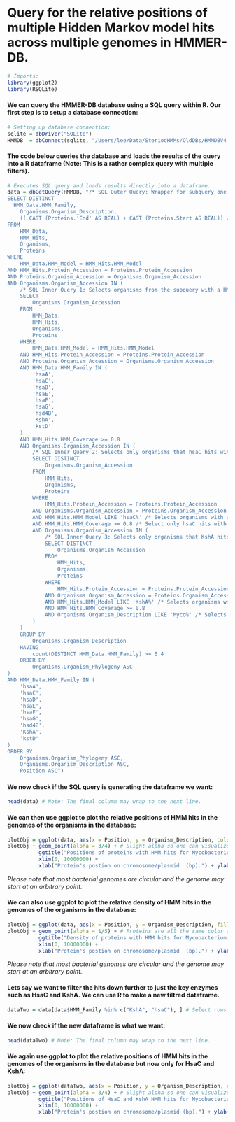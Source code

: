 Query for the relative positions of multiple Hidden Markov model hits across multiple genomes in HMMER-DB.
==========================================================================================================
```r
# Imports:
library(ggplot2)
library(RSQLite)
```

#### We can query the HMMER-DB database using a SQL query within R. Our first step is to setup a database connection:
```r
# Setting up database connection:
sqlite = dbDriver("SQLite")
HMMDB  = dbConnect(sqlite, "/Users/lee/Data/SteriodHMMs/OldDBs/HMMDBV4.sqlite") # Location of HMMER-DB Sqlite database.
```
#### The code below queries the database and loads the results of the query into a R dataframe (Note: This is a rather complex query with multiple filters). 
```r
# Executes SQL query and loads results directly into a dataframe. 
data = dbGetQuery(HMMDB, "/* SQL Outer Query: Wrapper for subquery one that calculates relative protein center from subquery one's relative protein start and stop. */
SELECT DISTINCT
  HMM_Data.HMM_Family,
	Organisms.Organism_Description,
	(( CAST (Proteins.'End' AS REAL) + CAST (Proteins.Start AS REAL)) / 2 ) AS Position
FROM
	HMM_Data,
	HMM_Hits,
	Organisms,
	Proteins
WHERE
	HMM_Data.HMM_Model = HMM_Hits.HMM_Model
AND HMM_Hits.Protein_Accession = Proteins.Protein_Accession
AND Proteins.Organism_Accession = Organisms.Organism_Accession
AND Organisms.Organism_Accession IN (
	/* SQL Inner Query 1: Selects organisms from the subquery with a HMM_Coverage of at least 60% for key steriod degrading enzymes.*/
	SELECT
		Organisms.Organism_Accession
	FROM
		HMM_Data,
		HMM_Hits,
		Organisms,
		Proteins
	WHERE
		HMM_Data.HMM_Model = HMM_Hits.HMM_Model
	AND HMM_Hits.Protein_Accession = Proteins.Protein_Accession
	AND Proteins.Organism_Accession = Organisms.Organism_Accession
	AND HMM_Data.HMM_Family IN (
		'hsaA',
		'hsaC',
		'hsaD',
		'hsaE',
		'hsaF',
		'hsaG',
		'hsd4B',
		'KshA',
		'kstD'
	)
	AND HMM_Hits.HMM_Coverage >= 0.8
	AND Organisms.Organism_Accession IN (
		/* SQL Inner Query 2: Selects only organisms that hsaC hits with over 80% HMM coverage from organism with KshA*/
		SELECT DISTINCT
			Organisms.Organism_Accession
		FROM
			HMM_Hits,
			Organisms,
			Proteins
		WHERE
			HMM_Hits.Protein_Accession = Proteins.Protein_Accession
		AND Organisms.Organism_Accession = Proteins.Organism_Accession
		AND HMM_Hits.HMM_Model LIKE 'hsaC%' /* Selects organisms with a hit for HsaC*/
		AND HMM_Hits.HMM_Coverage >= 0.8 /* Select only hsaC hits with over 80% HMM coverage */
		AND Organisms.Organism_Accession IN (
			/* SQL Inner Query 3: Selects only organisms that KshA hits with over 80% HMM coverage.*/
			SELECT DISTINCT
				Organisms.Organism_Accession
			FROM
				HMM_Hits,
				Organisms,
				Proteins
			WHERE
				HMM_Hits.Protein_Accession = Proteins.Protein_Accession
			AND Organisms.Organism_Accession = Proteins.Organism_Accession
			AND HMM_Hits.HMM_Model LIKE 'KshA%' /* Selects organisms with a hit for KshA*/
			AND HMM_Hits.HMM_Coverage >= 0.8
			AND Organisms.Organism_Description LIKE 'Myco%' /* Selects non-Mycbacterium */
		)
	)
	GROUP BY
		Organisms.Organism_Description
	HAVING
		count(DISTINCT HMM_Data.HMM_Family) >= 5.4
	ORDER BY
		Organisms.Organism_Phylogeny ASC
)
AND HMM_Data.HMM_Family IN (
	'hsaA',
	'hsaC',
	'hsaD',
	'hsaE',
	'hsaF',
	'hsaG',
	'hsd4B',
	'KshA',
	'kstD'
)
ORDER BY
	Organisms.Organism_Phylogeny ASC,
	Organisms.Organism_Description ASC,
	Position ASC")
```

#### We now check if the SQL query is generating the dataframe we want:
```r
head(data) # Note: The final column may wrap to the next line.
```

#### We can then use ggplot to plot the relative positions of HMM hits in the genomes of the organisms in the database:
```r
plotObj = ggplot(data, aes(x = Position, y = Organism_Description, color = factor(HMM_Family)))
plotObj + geom_point(alpha = 3/4) + # Slight alpha so one can visualize overlaping points better.
          ggtitle("Positions of proteins with HMM hits for Mycobacterium in the database.") + 
          xlim(0, 10000000) +
          xlab("Protein's postion on chromosome/plasmid  (bp).") + ylab("Organism") + labs(colour = "Type of HMM hit:") 
```

*Please note that most bacterial genomes are circular and the genome may start at an arbitrary point.*

#### We can also use ggplot to plot the relative density of HMM hits in the genomes of the organisms in the database:
```r
plotObj = ggplot(data, aes(x = Position, y = Organism_Description, fill = 'black'))
plotObj + geom_point(alpha = 1/5) + # Proteins are all the same color and we use alpha to highlight areas with a greater number of hit proteins.
          ggtitle("Density of proteins with HMM hits for Mycobacterium in the database.") + 
          xlim(0, 10000000) +
          xlab("Protein's postion on chromosome/plasmid  (bp).") + ylab("Organism") + theme(legend.position = "none")
```

*Please note that most bacterial genomes are circular and the genome may start at an arbitrary point.*

#### Lets say we want to filter the hits down further to just the key enzymes such as HsaC and KshA. We can use R to make a new filtred dataframe.
```r
dataTwo = data[data$HMM_Family %in% c("KshA", "hsaC"), ] # Select rows where the column HMM_Family is equal to KshA or hsaC.
```
#### We now check if the new dataframe is what we want:
```r
head(dataTwo) # Note: The final column may wrap to the next line.
```

#### We again use ggplot to plot the relative positions of HMM hits in the genomes of the organisms in the database but now only for HsaC and KshA:
```r
plotObj = ggplot(dataTwo, aes(x = Position, y = Organism_Description, color = factor(HMM_Family)))
plotObj + geom_point(alpha = 3/4) + # Slight alpha so one can visualize overlaping points better.
          ggtitle("Positions of HsaC and KshA HMM hits for Mycobacterium in the database.") + 
          xlim(0, 10000000) +
          xlab("Protein's postion on chromosome/plasmid (bp).") + ylab("Organism") + labs(colour = "Type of HMM hit:") 
```
